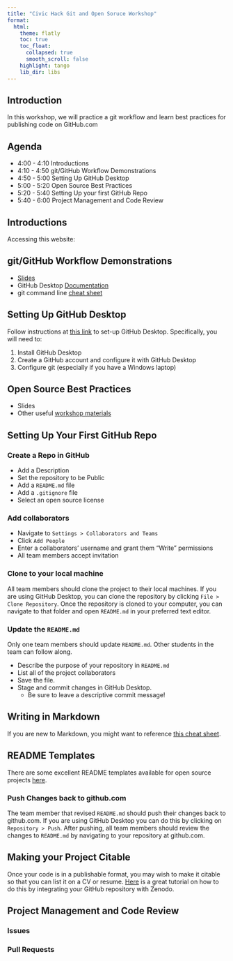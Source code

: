 ```yaml
---
title: "Civic Hack Git and Open Soruce Workshop"
format: 
  html:
    theme: flatly
    toc: true
    toc_float:
      collapsed: true
      smooth_scroll: false
    highlight: tango
    lib_dir: libs
---
```



## Introduction

In this workshop, we will practice a git workflow and learn best practices for publishing code on GitHub.com

## Agenda

- 4:00 - 4:10 Introductions
- 4:10 - 4:50 git/GitHub Workflow Demonstrations
- 4:50 - 5:00 Setting Up GitHub Desktop
- 5:00 - 5:20 Open Source Best Practices
- 5:20 - 5:40 Setting Up your first GitHub Repo
- 5:40 - 6:00 Project Management and Code Review

## Introductions

Accessing this website:



## git/GitHub Workflow Demonstrations

- [Slides](slides/git-demonstration.html)
- GitHub Desktop [Documentation](https://docs.github.com/en/desktop)
- git command line [cheat sheet](https://education.github.com/git-cheat-sheet-education.pdf)

## Setting Up GitHub Desktop

Follow instructions at [this link](https://docs.github.com/en/desktop/installing-and-authenticating-to-github-desktop/setting-up-github-desktop) to set-up GitHub Desktop. Specifically, you will need to:

1. Install GitHub Desktop
2. Create a GitHub account and configure it with GitHub Desktop
3. Configure git (especially if you have a Windows laptop)

## Open Source Best Practices

- Slides
- Other useful [workshop materials](https://open-source-for-researchers.github.io/open-source-workshop/01-what-is-open-source)

## Setting Up Your First GitHub Repo

### Create a Repo in GitHub

  - Add a Description
  - Set the repository to be Public
  - Add a `README.md` file
  - Add a `.gitignore` file
  - Select an open source license

### Add collaborators

  - Navigate to `Settings > Collaborators and Teams`
  - Click `Add People`
  - Enter a collaborators' username and grant them "Write" permissions
  - All team members accept invitation
  
### Clone to your local machine

All team members should clone the project to their local machines. If you are using GitHub Desktop, you can clone the repository by clicking `File > Clone Repository`. Once the repository is cloned to your computer, you can navigate to that folder and open `README.md` in your preferred text editor. 

### Update the `README.md`

Only one team members should update `README.md`. Other students in the team can follow along. 

  - Describe the purpose of your repository in `README.md`
  - List all of the project collaborators
  - Save the file. 
  - Stage and commit changes in GitHub Desktop. 
    - Be sure to leave a descriptive commit message!
  
::: callout-tip
## Writing in Markdown

If you are new to Markdown, you might want to reference [this cheat sheet](https://www.markdownguide.org/cheat-sheet/).

:::

::: callout-tip
## README Templates

There are some excellent README templates available for open source projects [here](https://www.readme-templates.com/).

:::

### Push Changes back to github.com

The team member that revised `README.md` should push their changes back to github.com. If you are using GitHub Desktop you can do this by clicking on `Repository > Push`. After pushing, all team members should review the changes to `README.md` by navigating to your repository at github.com.


::: callout-tip
## Making your Project Citable

Once your code is in a publishable format, you may wish to make it citable so that you can list it on a CV or resume. [Here](https://coderefinery.github.io/github-without-command-line/doi/) is a great tutorial on how to do this by integrating your GitHub repository with Zenodo.

:::

## Project Management and Code Review

### Issues

### Pull Requests
